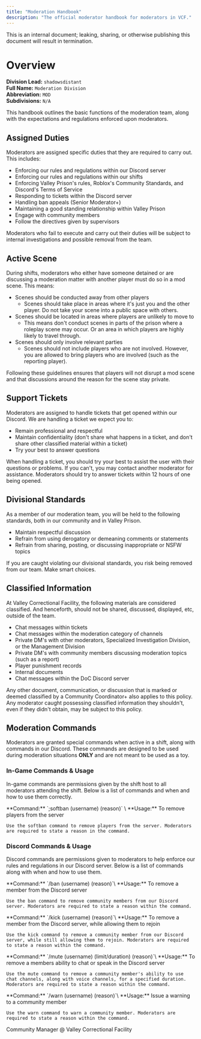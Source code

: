 ```yaml
---
title: "Moderation Handbook"
description: "The official moderator handbook for moderators in VCF."
---
```


<Danger>
  This is an internal document; leaking, sharing, or otherwise publishing this document will result in termination.
</Danger>

# Overview

**Division Lead:** `shadowsdistant`\
**Full Name:** `Moderation Division`\
**Abbreviation:** `MOD`\
**Subdivisions:** `N/A`

This handbook outlines the basic functions of the moderation team, along with the expectations and regulations enforced upon moderators.

## Assigned Duties

Moderators are assigned specific duties that they are required to carry out. This includes:

- Enforcing our rules and regulations within our Discord server
- Enforcing our rules and regulations within our shifts
- Enforcing Valley Prison's rules, Roblox's Community Standards, and Discord's Terms of Service
- Responding to tickets within the Discord server
- Handling ban appeals (Senior Moderator+)
- Maintaining a good standing relationship within Valley Prison
- Engage with community members
- Follow the directives given by supervisors

Moderators who fail to execute and carry out their duties will be subject to internal investigations and possible removal from the team.

## Active Scene

During shifts, moderators who either have someone detained or are discussing a moderation matter with another player must do so in a mod scene. This means:

- Scenes should be conducted away from other players
  - Scenes should take place in areas where it's just you and the other player. Do not take your scene into a public space with others.
- Scenes should be located in areas where players are unlikely to move to
  - This means don't conduct scenes in parts of the prison where a roleplay scene may occur. Or an area in which players are highly likely to travel through.
- Scenes should only involve relevant parties
  - Scenes should not include players who are not involved. However, you are allowed to bring players who are involved (such as the reporting player).

Following these guidelines ensures that players will not disrupt a mod scene and that discussions around the reason for the scene stay private.

## Support Tickets

Moderators are assigned to handle tickets that get opened within our Discord. We are handling a ticket we expect you to:

- Remain professional and respectful
- Maintain confidentiality (don't share what happens in a ticket, and don't share other classified material within a ticket)
- Try your best to answer questions

When handling a ticket, you should try your best to assist the user with their questions or problems. If you can't, you may contact another moderator for assistance. Moderators should try to answer tickets within 12 hours of one being opened.

## Divisional Standards

As a member of our moderation team, you will be held to the following standards, both in our community and in Valley Prison.

- Maintain respectful discussion
- Refrain from using derogatory or demeaning comments or statements
- Refrain from sharing, posting, or discussing inappropriate or NSFW topics

If you are caught violating our divisional standards, you risk being removed from our team. Make smart choices.

## Classified Information

At Valley Correctional Facility, the following materials are considered classified. And henceforth, should not be shared, discussed, displayed, etc, outside of the team.

- Chat messages within tickets
- Chat messages within the moderation category of channels
- Private DM's with other moderators, Specialized Investigation Division, or the Management Division
- Private DM's with community members discussing moderation topics (such as a report)
- Player punishment records
- Internal documents
- Chat messages within the DoC Discord server

Any other document, communication, or discussion that is marked or deemed classified by a Community Coordinator+ also applies to this policy. Any moderator caught possessing classified information they shouldn't, even if they didn't obtain, may be subject to this policy.

## Moderation Commands

Moderators are granted special commands when active in a shift, along with commands in our Discord. These commands are designed to be used during moderation situations **ONLY** and are not meant to be used as a toy.

### In-Game Commands & Usage

In-game commands are permissions given by the shift host to all moderators attending the shift. Below is a list of commands and when and how to use them correctly.

<AccordionGroup>
  <Accordion title="Soft Ban" description="The command used to ban a player from the server." icon="hammer">
    **Command:** `;softban (username) (reason)` \
    **Usage:** To remove players from the server

    Use the softban command to remove players from the server. Moderators are required to state a reason in the command.
  </Accordion>
</AccordionGroup>

### Discord Commands & Usage

Discord commands are permissions given to moderators to help enforce our rules and regulations in our Discord server. Below is a list of commands along with when and how to use them.

<AccordionGroup>
  <Accordion title="Ban" description="The command used to ban a community member from the Discord server." icon="hammer">
    **Command:** `/ban (username) (reason)`\
    **Usage:** To remove a member from the Discord server

    Use the ban command to remove community members from our Discord server. Moderators are required to state a reason within the command.
  </Accordion>
  <Accordion title="Kick" description="Remove a member from the Discord server." icon="boot">
    **Command:** `/kick (username) (reason)`\
    **Usage:** To remove a member from the Discord server, while allowing them to rejoin

    Use the kick command to remove a community member from our Discord server, while still allowing them to rejoin. Moderators are required to state a reason within the command.
  </Accordion>
  <Accordion title="Mute" description="Revokes a members ability to speak or chat." icon="volume-mute" iconType="regular">
    **Command:** `/mute (username) (limit/duration) (reason)`\
    **Usage:** To remove a members ability to chat or speak in the Discord server

    Use the mute command to remove a community member's ability to use chat channels, along with voice channels, for a specified duration. Moderators are required to state a reason within the command.
  </Accordion>
  <Accordion title="Warn" description="Issue a warning to a member." icon="warning">
    **Command:** `/warn (username) (reason)`\
    **Usage:** Issue a warning to a community member

    Use the warn command to warn a community member. Moderators are required to state a reason within the command.
  </Accordion>
</AccordionGroup>

<Card title="shadowsdistant" icon="signature" horizontal>
  Community Manager @ Valley Correctional Facility
</Card>